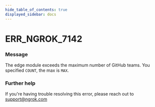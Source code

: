 ```yaml
---
hide_table_of_contents: true
displayed_sidebar: docs
---
```



# ERR_NGROK_7142

### Message
The edge module exceeds the maximum number of GitHub teams. You specified `COUNT`, the max is `MAX`.

<ErrorDetails error='err_ngrok_7142' />


### Further help
If you're having trouble resolving this error, please reach out to [support@ngrok.com](mailto:support@ngrok.com?subject=Help%20with%20ERR_NGROK_7142)

